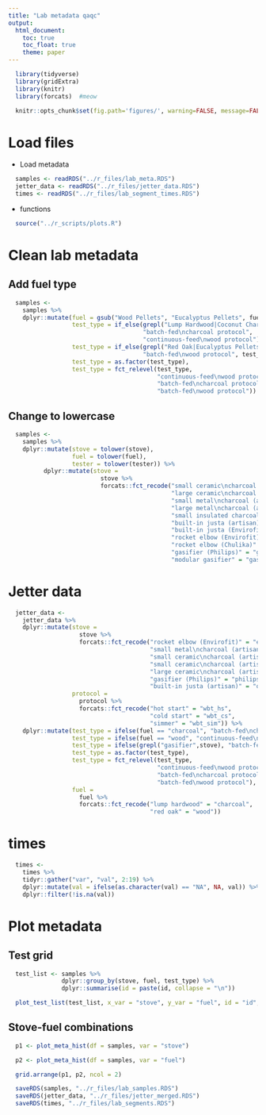 ```yaml
---
title: "Lab metadata qaqc"
output:
  html_document:
    toc: true
    toc_float: true
    theme: paper
---
```


```r
  library(tidyverse)
  library(gridExtra)
  library(knitr)
  library(forcats)  #meow
```

```r
  knitr::opts_chunk$set(fig.path='figures/', warning=FALSE, message=FALSE, cache=FALSE)
```

# Load files

* Load metadata

```r
  samples <- readRDS("../r_files/lab_meta.RDS")
  jetter_data <- readRDS("../r_files/jetter_data.RDS")
  times <- readRDS("../r_files/lab_segment_times.RDS")
```

* functions

```r
  source("../r_scripts/plots.R")
```

# Clean lab metadata

## Add fuel type

```r
  samples <-
    samples %>%
    dplyr::mutate(fuel = gsub("Wood Pellets", "Eucalyptus Pellets", fuel),
                  test_type = if_else(grepl("Lump Hardwood|Coconut Charcoal", fuel),
                                      "batch-fed\ncharcoal protocol",
                                      "continuous-feed\nwood protocol"),
                  test_type = if_else(grepl("Red Oak|Eucalyptus Pellets", fuel),
                                      "batch-fed\nwood protocol", test_type),
                  test_type = as.factor(test_type),
                  test_type = fct_relevel(test_type,
                                          "continuous-feed\nwood protocol",
                                          "batch-fed\ncharcoal protocol",
                                          "batch-fed\nwood protocol"))
```

## Change to lowercase

```r
  samples <-
    samples %>%
    dplyr::mutate(stove = tolower(stove),
                  fuel = tolower(fuel),
                  tester = tolower(tester)) %>%
          dplyr::mutate(stove =
                          stove %>%
                          forcats::fct_recode("small ceramic\ncharcoal (artisan)" = "ceramic jiko (small)",
                                              "large ceramic\ncharcoal (artisan)" = "ceramic jiko (large)",
                                              "small metal\ncharcoal (artisan)" = "metal jiko (small)",
                                              "large metal\ncharcoal (artisan)" = "metal jiko (large)",
                                              "small insulated charcoal\n(Burn Design Lab)" = "metal jiko (burn)",
                                              "built-in justa (artisan)" = "justa (artisan)",
                                              "built-in justa (Envirofit)" = "justa (hm5000)",
                                              "rocket elbow (Envirofit)" = "rocket elbow (g3300)",
                                              "rocket elbow (Chulika)" = "rocket elbow (chulika)",
                                              "gasifier (Philips)" = "gasifier (philips)",
                                              "modular gasifier" = "gasifier (doe)"))
```

# Jetter data

```r
  jetter_data <- 
    jetter_data %>%
    dplyr::mutate(stove = 
                    stove %>%
                    forcats::fct_recode("rocket elbow (Envirofit)" = "envirofit g3300",
                                        "small metal\ncharcoal (artisan)" = "metal charcoal",
                                        "small ceramic\ncharcoal (artisan) 1" = "ceramic charcoal",
                                        "small ceramic\ncharcoal (artisan) 2" = "kcj standard",
                                        "large ceramic\ncharcoal (artisan)" = "gyapa",
                                        "gasifier (Philips)" = "philips fan",
                                        "built-in justa (artisan)" = "onil"),
                  protocol =
                    protocol %>%
                    forcats::fct_recode("hot start" = "wbt_hs",
                                        "cold start" = "wbt_cs",
                                        "simmer" = "wbt_sim")) %>%
    dplyr::mutate(test_type = ifelse(fuel == "charcoal", "batch-fed\ncharcoal protocol", NA),
                  test_type = ifelse(fuel == "wood", "continuous-feed\nwood protocol", test_type),
                  test_type = ifelse(grepl("gasifier",stove), "batch-fed\nwood protocol", test_type),
                  test_type = as.factor(test_type),
                  test_type = fct_relevel(test_type,
                                          "continuous-feed\nwood protocol",
                                          "batch-fed\ncharcoal protocol",
                                          "batch-fed\nwood protocol"),
                  fuel = 
                    fuel %>%
                    forcats::fct_recode("lump hardwood" = "charcoal",
                                        "red oak" = "wood"))
```

# times

```r
  times <- 
    times %>%
    tidyr::gather("var", "val", 2:19) %>%
    dplyr::mutate(val = ifelse(as.character(val) == "NA", NA, val)) %>%
    dplyr::filter(!is.na(val))
```

# Plot metadata

## Test grid

```r
  test_list <- samples %>%
               dplyr::group_by(stove, fuel, test_type) %>%
               dplyr::summarise(id = paste(id, collapse = "\n"))

  plot_test_list(test_list, x_var = "stove", y_var = "fuel", id = "id", fill_color = "test_type")
```

## Stove-fuel combinations

```r
  p1 <- plot_meta_hist(df = samples, var = "stove")

  p2 <- plot_meta_hist(df = samples, var = "fuel")

  grid.arrange(p1, p2, ncol = 2)
```

```r
  saveRDS(samples, "../r_files/lab_samples.RDS")
  saveRDS(jetter_data, "../r_files/jetter_merged.RDS")
  saveRDS(times, "../r_files/lab_segments.RDS")
```


